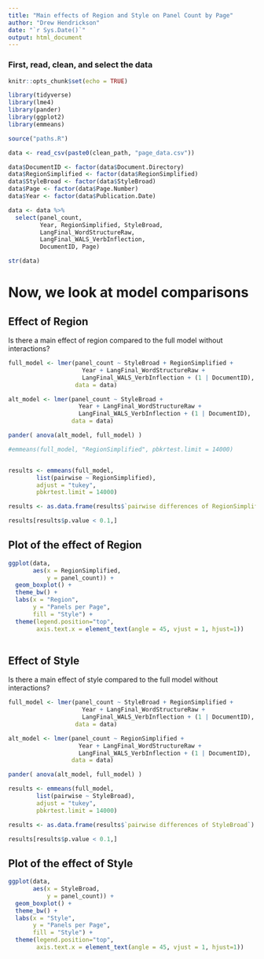 ```yaml
---
title: "Main effects of Region and Style on Panel Count by Page"
author: "Drew Hendrickson"
date: "`r Sys.Date()`"
output: html_document
---
```


### First, read, clean, and select the data

```r
knitr::opts_chunk$set(echo = TRUE)
```

```r

library(tidyverse)
library(lme4)
library(pander)
library(ggplot2)
library(emmeans)


```




```r



source("paths.R")

data <- read_csv(paste0(clean_path, "page_data.csv"))

data$DocumentID <- factor(data$Document.Directory)
data$RegionSimplified <- factor(data$RegionSimplified)
data$StyleBroad <- factor(data$StyleBroad)
data$Page <- factor(data$Page.Number)
data$Year <- factor(data$Publication.Date)

```

```r

data <- data %>%
  select(panel_count, 
         Year, RegionSimplified, StyleBroad,
         LangFinal_WordStructureRaw,
         LangFinal_WALS_VerbInflection,
         DocumentID, Page)

str(data)

```

# Now, we look at model comparisons


## Effect of Region

Is there a main effect of region compared to the full model without interactions?

```r

full_model <- lmer(panel_count ~ StyleBroad + RegionSimplified + 
                     Year + LangFinal_WordStructureRaw + 
                     LangFinal_WALS_VerbInflection + (1 | DocumentID),
                   data = data)

alt_model <- lmer(panel_count ~ StyleBroad + 
                    Year + LangFinal_WordStructureRaw + 
                    LangFinal_WALS_VerbInflection + (1 | DocumentID),
                  data = data)

pander( anova(alt_model, full_model) )

```


```r

#emmeans(full_model, "RegionSimplified", pbkrtest.limit = 14000)


results <- emmeans(full_model,
        list(pairwise ~ RegionSimplified),
        adjust = "tukey",
        pbkrtest.limit = 14000)

results <- as.data.frame(results$`pairwise differences of RegionSimplified`)

results[results$p.value < 0.1,]

```

## Plot of the effect of Region


```r

ggplot(data,
       aes(x = RegionSimplified, 
           y = panel_count)) +
  geom_boxplot() +
  theme_bw() +
  labs(x = "Region",
       y = "Panels per Page",
       fill = "Style") +
  theme(legend.position="top",
        axis.text.x = element_text(angle = 45, vjust = 1, hjust=1))
  

```

## Effect of Style

Is there a main effect of style compared to the full model without interactions?

```r

full_model <- lmer(panel_count ~ StyleBroad + RegionSimplified + 
                     Year + LangFinal_WordStructureRaw + 
                     LangFinal_WALS_VerbInflection + (1 | DocumentID),
                   data = data)

alt_model <- lmer(panel_count ~ RegionSimplified + 
                    Year + LangFinal_WordStructureRaw + 
                    LangFinal_WALS_VerbInflection + (1 | DocumentID),
                  data = data)

pander( anova(alt_model, full_model) )

```

```r

results <- emmeans(full_model,
        list(pairwise ~ StyleBroad),
        adjust = "tukey",
        pbkrtest.limit = 14000)

results <- as.data.frame(results$`pairwise differences of StyleBroad`)

results[results$p.value < 0.1,]

```

## Plot of the effect of Style


```r

ggplot(data,
       aes(x = StyleBroad, 
           y = panel_count)) +
  geom_boxplot() +
  theme_bw() +
  labs(x = "Style",
       y = "Panels per Page",
       fill = "Style") +
  theme(legend.position="top",
        axis.text.x = element_text(angle = 45, vjust = 1, hjust=1))
  

```
